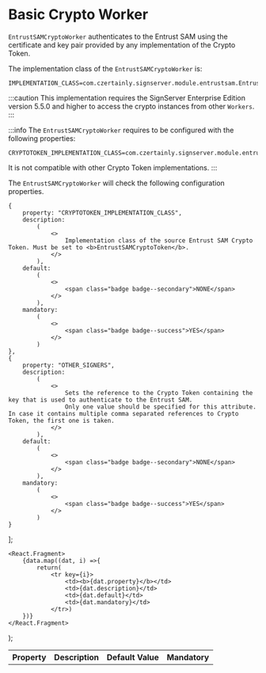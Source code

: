 # Basic Crypto Worker

`EntrustSAMCryptoWorker` authenticates to the Entrust SAM using the certificate and key pair provided by any implementation of the Crypto Token.

The implementation class of the `EntrustSAMCryptoWorker` is:

```
IMPLEMENTATION_CLASS=com.czertainly.signserver.module.entrustsam.EntrustSAMCryptoWorker
```

:::caution
This implementation requires the SignServer Enterprise Edition version 5.5.0 and higher to access the crypto instances from other `Workers`.
:::

:::info
The `EntrustSAMCryptoWorker` requires to be configured with the following properties:
```
CRYPTOTOKEN_IMPLEMENTATION_CLASS=com.czertainly.signserver.module.entrustsam.EntrustSAMCryptoToken
```
It is not compatible with other Crypto Token implementations.
:::

The `EntrustSAMCryptoWorker` will check the following configuration properties.

    {
        property: "CRYPTOTOKEN_IMPLEMENTATION_CLASS",
        description:
            (
                <>
                    Implementation class of the source Entrust SAM Crypto Token. Must be set to <b>EntrustSAMCryptoToken</b>.
                </>
            ),
        default:
            (
                <>
                    <span class="badge badge--secondary">NONE</span>
                </>
            ),
        mandatory:
            (
                <>
                    <span class="badge badge--success">YES</span>
                </>
            )
    },
    {
        property: "OTHER_SIGNERS",
        description:
            (
                <>
                    Sets the reference to the Crypto Token containing the key that is used to authenticate to the Entrust SAM.
                    Only one value should be specified for this attribute. In case it contains multiple comma separated references to Crypto Token, the first one is taken.
                </>
            ),
        default:
            (
                <>
                    <span class="badge badge--secondary">NONE</span>
                </>
            ),
        mandatory:
            (
                <>
                    <span class="badge badge--success">YES</span>
                </>
            )
    }
];

    <React.Fragment>
        {data.map((dat, i) =>{
            return(
                <tr key={i}>
                    <td><b>{dat.property}</b></td>
                    <td>{dat.description}</td>
                    <td>{dat.default}</td>
                    <td>{dat.mandatory}</td>
                </tr>)
        })}
    </React.Fragment>
);

<table>
    <th>Property</th>
    <th>Description</th>
    <th>Default Value</th>
    <th>Mandatory</th>
    <tbody>
    <GenTable data={data}/>
    </tbody>
</table>